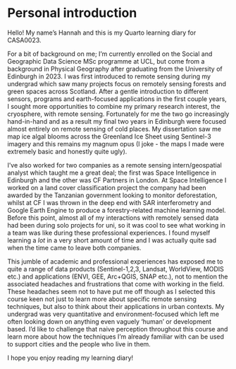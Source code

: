 # Personal introduction {.unnumbered}

Hello! My name's Hannah and this is my Quarto learning diary for CASA0023.

For a bit of background on me; I'm currently enrolled on the Social and Geographic Data Science MSc programme at UCL, but come from a background in Physical Geography after graduating from the University of Edinburgh in 2023. I was first introduced to remote sensing during my undergrad which saw many projects focus on remotely sensing forests and green spaces across Scotland. After a gentle introduction to different sensors, programs and earth-focused applications in the first couple years, I sought more opportunities to combine my primary research interest, the cryosphere, with remote sensing. Fortunately for me the two go increasingly hand-in-hand and as a result my final two years in Edinburgh were focused almost entirely on remote sensing of cold places. My dissertation saw me map ice algal blooms across the Greenland Ice Sheet using Sentinel-3 imagery and this remains my magnum opus (I joke - the maps I made were extremely basic and honestly quite ugly).

I've also worked for two companies as a remote sensing intern/geospatial analyst which taught me a great deal; the first was Space Intelligence in Edinburgh and the other was CF Partners in London. At Space Intelligence I worked on a land cover classification project the company had been awarded by the Tanzanian government looking to monitor deforestation, whilst at CF I was thrown in the deep end with SAR interferometry and Google Earth Engine to produce a forestry-related machine learning model. Before this point, almost all of my interactions with remotely sensed data had been during solo projects for uni, so it was cool to see what working in a team was like during these professional experiences. I found myself learning a *lot* in a very short amount of time and I was actually quite sad when the time came to leave both companies.

This jumble of academic and professional experiences has exposed me to quite a range of data products (Sentinel-1,2,3, Landsat, WorldView, MODIS etc.) and applications (ENVI, GEE, Arc+QGIS, SNAP etc.), not to mention the associated headaches and frustrations that come with working in the field. These headaches seem not to have put me off though as I selected this course keen not just to learn more about specific remote sensing techniques, but also to think about their applications in urban contexts. My undergrad was very quantitative and environment-focused which left me often looking down on anything even vaguely 'human' or development based. I'd like to challenge that naive perception throughout this course and learn more about how the techniques I'm already familiar with can be used to support cities and the people who live in them.

I hope you enjoy reading my learning diary!
